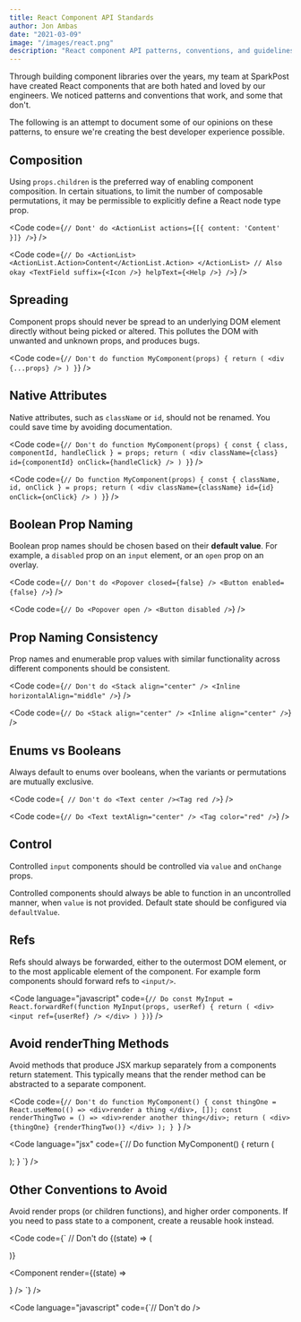 ```yaml
---
title: React Component API Standards
author: Jon Ambas
date: "2021-03-09"
image: "/images/react.png"
description: "React component API patterns, conventions, and guidelines. Through building component libraries over the years, my team at SparkPost have created React components that are both hated and loved by our engineers. We noticed patterns and conventions that work, and some that don't. The following is an attempt to document some of our opinions on these patterns, to ensure we're creating the best developer experience possible."
---
```


Through building component libraries over the years, my team at SparkPost have created React components that are both hated and loved by our engineers. We noticed patterns and conventions that work, and some that don't.

The following is an attempt to document some of our opinions on these patterns, to ensure we're creating the best developer experience possible.

## Composition

Using `props.children` is the preferred way of enabling component composition. In certain situations, to limit the number of composable permutations, it may be permissible to explicitly define a React node type prop.

<Code
  code={`
// Dont' do
<ActionList actions={[{ content: 'Content' }]} />
`}
/>

<Code
  code={`
// Do
<ActionList>
  <ActionList.Action>Content</ActionList.Action>
</ActionList>
// Also okay
<TextField suffix={<Icon />} helpText={<Help />} />
`}
/>

## Spreading

Component props should never be spread to an underlying DOM element directly without being picked or altered. This pollutes the DOM with unwanted and unknown props, and produces bugs.

<Code
  code={`
// Don't do
function MyComponent(props) {
  return (
    <div {...props} />
  )
}
`}
/>

## Native Attributes

Native attributes, such as `className` or `id`, should not be renamed. You could save time by avoiding documentation.

<Code
  code={`
// Don't do
function MyComponent(props) {
  const { class, componentId, handleClick } = props;
  return (
    <div
      className={class}
      id={componentId}
      onClick={handleClick}
    />
  )
}
`}
/>

<Code
  code={`
// Do
function MyComponent(props) {
  const { className, id, onClick } = props;
  return (
    <div
      className={className}
      id={id}
      onClick={onClick}
    />
  )
}
`}
/>

## Boolean Prop Naming

Boolean prop names should be chosen based on their **default value**. For example, a `disabled` prop on an `input` element, or an `open` prop on an overlay.

<Code
  code={`
// Don't do
<Popover closed={false} />
<Button enabled={false} />
`}
/>

<Code
  code={`
// Do
<Popover open />
<Button disabled />
`}
/>

## Prop Naming Consistency

Prop names and enumerable prop values with similar functionality across different components should be consistent.

<Code
  code={`
// Don't do
<Stack align="center" />
<Inline horizontalAlign="middle" />
`}
/>

<Code
  code={`
// Do
<Stack align="center" />
<Inline align="center" />
`}
/>

## Enums vs Booleans

Always default to enums over booleans, when the variants or permutations are mutually exclusive.

<Code
  code={`
// Don't do
<Text center /><Tag red />`}
/>

<Code
  code={`
// Do
<Text textAlign="center" />
<Tag color="red" />
`}
/>

## Control

Controlled `input` components should be controlled via `value` and `onChange` props.

Controlled components should always be able to function in an uncontrolled manner, when `value` is not provided. Default state should be configured via `defaultValue`.

## Refs

Refs should always be forwarded, either to the outermost DOM element, or to the most applicable element of the component. For example form components should forward refs to `<input/>`.

<Code
  language="javascript"
  code={`
// Do
const MyInput = React.forwardRef(function MyInput(props, userRef) {
  return (
    <div>
      <input ref={userRef} />
    </div>
  )
})
`}
/>

## Avoid renderThing Methods

Avoid methods that produce JSX markup separately from a components return statement. This typically means that the render method can be abstracted to a separate component.

<Code
  code={`// Don't do
function MyComponent() {
  const thingOne = React.useMemo(() => <div>render a thing </div>, []);
  const renderThingTwo = () => <div>render another thing</div>;
  return (
    <div>
      {thingOne}
      {renderThingTwo()}
    </div>
  );
} `}
/>

<Code
  language="jsx"
  code={`// Do
function MyComponent() {
return (
  <div>
    <ThingOne />
    <ThingTwo />
  </div>
  );
} `}
/>

## Other Conventions to Avoid

Avoid render props (or children functions), and higher order components. If you need to pass state to a component, create a reusable hook instead.

<Code
  code={`
// Don't do
<Component>
  {(state) => (
    <div />
  )}
</Component>

<Component render={(state) => <div />} />
`} />

<Code
  language="javascript"
  code={`// Don't do
/>

